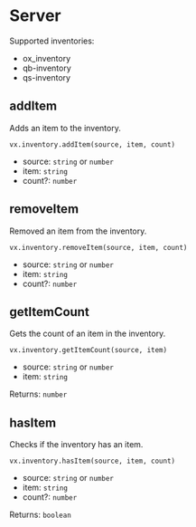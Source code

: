 # Server

Supported inventories:
* ox_inventory
* qb-inventory
* qs-inventory

## addItem
Adds an item to the inventory.

`vx.inventory.addItem(source, item, count)`

* source: `string` or `number`
* item: `string`
* count?: `number`

## removeItem
Removed an item from the inventory.

`vx.inventory.removeItem(source, item, count)`

* source: `string` or `number`
* item: `string`
* count?: `number`

## getItemCount
Gets the count of an item in the inventory.

`vx.inventory.getItemCount(source, item)`

* source: `string` or `number`
* item: `string`

Returns: `number`

## hasItem
Checks if the inventory has an item.

`vx.inventory.hasItem(source, item, count)`

* source: `string` or `number`
* item: `string`
* count?: `number`

Returns: `boolean`
